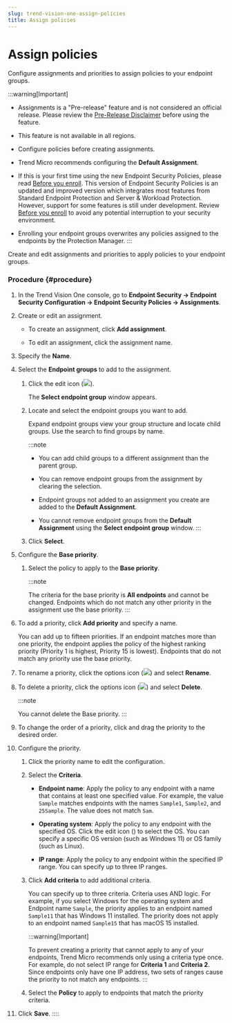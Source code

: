 ```yaml
---
slug: trend-vision-one-assign-policies
title: Assign policies
---
```

# Assign policies

Configure assignments and priorities to assign policies to your endpoint groups.

:::warning[Important]

- Assignments is a "Pre-release" feature and is not considered an official release. Please review the [Pre-Release Disclaimer](pre-release-disclaimer.mdx) before using the feature.

- This feature is not available in all regions.

- Configure policies before creating assignments.

- Trend Micro recommends configuring the **Default Assignment**.

- If this is your first time using the new Endpoint Security Policies, please read [Before you enroll](before-you-enroll-policies.mdx). This version of Endpoint Security Policies is an updated and improved version which integrates most features from Standard Endpoint Protection and Server & Workload Protection. However, support for some features is still under development. Review [Before you enroll](before-you-enroll-policies.mdx) to avoid any potential interruption to your security environment.

- Enrolling your endpoint groups overwrites any policies assigned to the endpoints by the Protection Manager.
:::

Create and edit assignments and priorities to apply policies to your endpoint groups.

### Procedure {#procedure}

1.  In the Trend Vision One console, go to **Endpoint Security → Endpoint Security Configuration → Endpoint Security Policies → Assignments**.

2.  Create or edit an assignment.

    - To create an assignment, click **Add assignment**.

    - To edit an assignment, click the assignment name.

3.  Specify the **Name**.

4.  Select the **Endpoint groups** to add to the assignment.

    1.  Click the edit icon (![](/images/edit_icon=GUID-1F1D1164-5310-4D6D-ACD0-6049C86960AF.webp)).

        The **Select endpoint group** window appears.

    2.  Locate and select the endpoint groups you want to add.

        Expand endpoint groups view your group structure and locate child groups. Use the search to find groups by name.

        :::note

        - You can add child groups to a different assignment than the parent group.

        - You can remove endpoint groups from the assignment by clearing the selection.

        - Endpoint groups not added to an assignment you create are added to the **Default Assignment**.

        - You cannot remove endpoint groups from the **Default Assignment** using the **Select endpoint group** window.
        :::

    3.  Click **Select**.

5.  Configure the **Base priority**.

    1.  Select the policy to apply to the **Base priority**.

        :::note

        The criteria for the base priority is **All endpoints** and cannot be changed. Endpoints which do not match any other priority in the assignment use the base priority.
        :::

6.  To add a priority, click **Add priority** and specify a name.

    You can add up to fifteen priorities. If an endpoint matches more than one priority, the endpoint applies the policy of the highest ranking priority (Priority 1 is highest, Priority 15 is lowest). Endpoints that do not match any priority use the base priority.

7.  To rename a priority, click the options icon (![](/images/options=ddb0b67f-0654-4aa5-8bc7-48ec554c5448.webp)) and select **Rename**.

8.  To delete a priority, click the options icon (![](/images/options=ddb0b67f-0654-4aa5-8bc7-48ec554c5448.webp)) and select **Delete**.

    :::note

    You cannot delete the Base priority.
    :::

9.  To change the order of a priority, click and drag the priority to the desired order.

10. Configure the priority.

    1.  Click the priority name to edit the configuration.

    2.  Select the **Criteria**.

        - **Endpoint name**: Apply the policy to any endpoint with a name that contains at least one specified value. For example, the value `Sample` matches endpoints with the names `Sample1`, `Sample2`, and `25Sample`. The value does not match `Sam`.

        - **Operating system**: Apply the policy to any endpoint with the specified OS. Click the edit icon () to select the OS. You can specify a specific OS version (such as Windows 11) or OS family (such as Linux).

        - **IP range**: Apply the policy to any endpoint within the specified IP range. You can specify up to three IP ranges.

    3.  Click **Add criteria** to add additional criteria.

        You can specify up to three criteria. Criteria uses AND logic. For example, if you select Windows for the operating system and Endpoint name `Sample`, the priority applies to an endpoint named `Sample11` that has Windows 11 installed. The priority does not apply to an endpoint named `Sample15` that has macOS 15 installed.

        :::warning[Important]

        To prevent creating a priority that cannot apply to any of your endpoints, Trend Micro recommends only using a criteria type once. For example, do not select IP range for **Criteria 1** and **Criteria 2**. Since endpoints only have one IP address, two sets of ranges cause the priority to not match any endpoints.
        :::

    4.  Select the **Policy** to apply to endpoints that match the priority criteria.

11. Click **Save**.
::::

